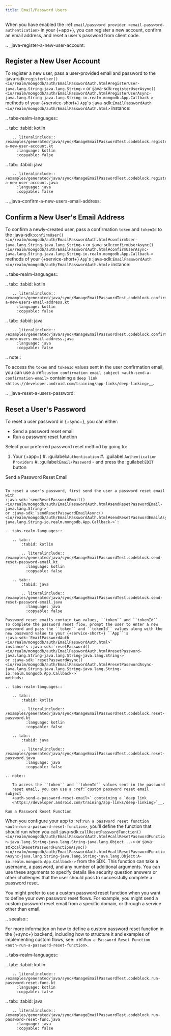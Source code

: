 ```yaml
---
title: Email/Password Users
---
```



When you have enabled the :ref:`email/password provider
<email-password-authentication>` in your {+app+}, you can register a new
account, confirm an email address, and reset a user's password from
client code.

.. _java-register-a-new-user-account:

Register a New User Account
---------------------------

To register a new user, pass a user-provided email and password to the
:java-sdk:`registerUser() <io/realm/mongodb/auth/EmailPasswordAuth.html#registerUser-java.lang.String-java.lang.String->`
or :java-sdk:`registerUserAsync()
<io/realm/mongodb/auth/EmailPasswordAuth.html#registerUserAsync-java.lang.String-java.lang.String-io.realm.mongodb.App.Callback->`
methods of your {+service-short+} ``App``'s :java-sdk:`EmailPasswordAuth <io/realm/mongodb/auth/EmailPasswordAuth.html>`
instance:

.. tabs-realm-languages::
   
   .. tab::
       :tabid: kotlin

       .. literalinclude:: /examples/generated/java/sync/ManageEmailPasswordTest.codeblock.register-a-new-user-account.kt
         :language: kotlin
         :copyable: false

   .. tab::
       :tabid: java

       .. literalinclude:: /examples/generated/java/sync/ManageEmailPasswordTest.codeblock.register-a-new-user-account.java
         :language: java
         :copyable: false

.. _java-confirm-a-new-users-email-address:

Confirm a New User's Email Address
----------------------------------

To confirm a newly-created user, pass a confirmation ``token`` and
``tokenId`` to the :java-sdk:`confirmUser() <io/realm/mongodb/auth/EmailPasswordAuth.html#confirmUser-java.lang.String-java.lang.String->`
or :java-sdk:`confirmUserAsync() <io/realm/mongodb/auth/EmailPasswordAuth.html#confirmUserAsync-java.lang.String-java.lang.String-io.realm.mongodb.App.Callback->`
methods of your {+service-short+} ``App``'s :java-sdk:`EmailPasswordAuth <io/realm/mongodb/auth/EmailPasswordAuth.html>`
instance:

.. tabs-realm-languages::
   
   .. tab::
       :tabid: kotlin

       .. literalinclude:: /examples/generated/java/sync/ManageEmailPasswordTest.codeblock.confirm-a-new-users-email-address.kt
         :language: kotlin
         :copyable: false

   .. tab::
       :tabid: java

       .. literalinclude:: /examples/generated/java/sync/ManageEmailPasswordTest.codeblock.confirm-a-new-users-email-address.java
         :language: java
         :copyable: false

.. note::

   To access the ``token`` and ``tokenId`` values sent in the user
   confirmation email, you can use a :ref:`custom confirmation email subject
   <auth-send-a-confirmation-email>` containing a `deep link
   <https://developer.android.com/training/app-links/deep-linking>`__.

.. _java-reset-a-users-password:

Reset a User's Password
-----------------------

To reset a user password in {+sync+}, you can either:

- Send a password reset email
- Run a password reset function

Select your preferred password reset method by going to:

1. Your {+app+}
#. :guilabel:`Authentication`
#. :guilabel:`Authentication Providers`
#. :guilabel:`Email/Password` - and press the :guilabel:`EDIT` button

Send a Password Reset Email
~~~~~~~~~~~~~~~~~~~~~~~~~~~

To reset a user's password, first send the user a password reset email with
:java-sdk:`sendResetPasswordEmail() <io/realm/mongodb/auth/EmailPasswordAuth.html#sendResetPasswordEmail-java.lang.String->`
or :java-sdk:`sendResetPasswordEmailAsync() <io/realm/mongodb/auth/EmailPasswordAuth.html#sendResetPasswordEmailAsync-java.lang.String-io.realm.mongodb.App.Callback->`:

.. tabs-realm-languages::
   
   .. tab::
       :tabid: kotlin

       .. literalinclude:: /examples/generated/java/sync/ManageEmailPasswordTest.codeblock.send-reset-password-email.kt
         :language: kotlin
         :copyable: false

   .. tab::
       :tabid: java

       .. literalinclude:: /examples/generated/java/sync/ManageEmailPasswordTest.codeblock.send-reset-password-email.java
         :language: java
         :copyable: false

Password reset emails contain two values, ``token`` and ``tokenId``.
To complete the password reset flow, prompt the user to enter a new
password and pass the ``token`` and ``tokenId`` values along with the
new password value to your {+service-short+} ``App``'s
:java-sdk:`EmailPasswordAuth <io/realm/mongodb/auth/EmailPasswordAuth.html>`
instance's :java-sdk:`resetPassword() <io/realm/mongodb/auth/EmailPasswordAuth.html#resetPassword-java.lang.String-java.lang.String-java.lang.String->`
or :java-sdk:`resetPasswordAsync()
<io/realm/mongodb/auth/EmailPasswordAuth.html#resetPasswordAsync-java.lang.String-java.lang.String-java.lang.String-io.realm.mongodb.App.Callback->`
methods:

.. tabs-realm-languages::
   
   .. tab::
       :tabid: kotlin

       .. literalinclude:: /examples/generated/java/sync/ManageEmailPasswordTest.codeblock.reset-password.kt
         :language: kotlin
         :copyable: false

   .. tab::
       :tabid: java

       .. literalinclude:: /examples/generated/java/sync/ManageEmailPasswordTest.codeblock.reset-password.java
         :language: java
         :copyable: false

.. note::

   To access the ``token`` and ``tokenId`` values sent in the password
   reset email, you can use a :ref:`custom password reset email subject
   <auth-send-a-password-reset-email>` containing a `deep link
   <https://developer.android.com/training/app-links/deep-linking>`__.

Run a Password Reset Function
~~~~~~~~~~~~~~~~~~~~~~~~~~~~~

When you configure your app to :ref:`run a password reset function 
<auth-run-a-password-reset-function>`, you'll define the function that 
should run when you call :java-sdk:`callResetPasswordFunction() <io/realm/mongodb/auth/EmailPasswordAuth.html#callResetPasswordFunction-java.lang.String-java.lang.String-java.lang.Object...->` 
or :java-sdk:`callResetPasswordFunctionAsync() <io/realm/mongodb/auth/EmailPasswordAuth.html#callResetPasswordFunctionAsync-java.lang.String-java.lang.String-java.lang.Object:A-io.realm.mongodb.App.Callback->`
from the SDK. This function can take a username, a password, and any number 
of additional arguments. You can use these arguments to specify details 
like security question answers or other challenges that the user should 
pass to successfully complete a password reset.

You might prefer to use a custom password reset function when you want to
define your own password reset flows. For example, you might send a custom 
password reset email from a specific domain, or through a service other 
than email.

.. seealso::

   For more information on how to define a custom password reset function
   in the {+sync+} backend, including how to structure it and examples 
   of implementing custom flows, see: :ref:`Run a Password Reset Function 
   <auth-run-a-password-reset-function>`.

.. tabs-realm-languages::
   
   .. tab::
       :tabid: kotlin

       .. literalinclude:: /examples/generated/java/sync/ManageEmailPasswordTest.codeblock.run-password-reset-func.kt
         :language: kotlin
         :copyable: false

   .. tab::
       :tabid: java

       .. literalinclude:: /examples/generated/java/sync/ManageEmailPasswordTest.codeblock.run-password-reset-func.java
         :language: java
         :copyable: false